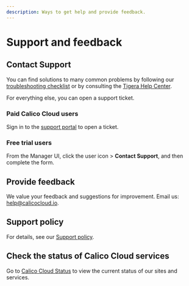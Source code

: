 ```yaml
---
description: Ways to get help and provide feedback.
---
```



# Support and feedback

## Contact Support

You can find solutions to many common problems by following our [troubleshooting checklist](../get-started/connect/checklist.mdx) or by consulting the [Tigera Help Center](https://www.tigera.io/calico-support/).

For everything else, you can open a support ticket.

### Paid Calico Cloud users

Sign in to the [support portal](https://tigeraio.my.site.com/community/s/login/) to open a ticket.

### Free trial users 

From the Manager UI, click the user icon <IconUser width="20"/> > **Contact Support**, and then complete the form.

## Provide feedback

We value your feedback and suggestions for improvement. Email us: help@calicocloud.io.

## Support policy

For details, see our [Support policy](https://www.tigera.io/legal/calico-cloud-support-policy).

## Check the status of Calico Cloud services

Go to [Calico Cloud Status](https://status.calicocloud.io) to view the current status of our sites and services.